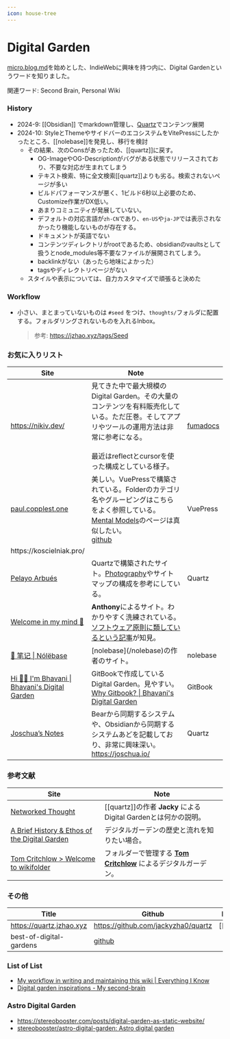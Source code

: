```yaml
---
icon: house-tree
---
```


# Digital Garden

[micro.blog.md](micro.blog.md "mention")を始めとした、IndieWebに興味を持つ内に、Digital Gardenというワードを知りました。

関連ワード: Second Brain, Personal Wiki

### History

* 2024-9: \[\[Obsidian]] でmarkdown管理し、[Quartz](https://github.com/jackyzha0/quartz)でコンテンツ展開
* 2024-10: StyleとThemeやサイドバーのエコシステムをVitePressにしたかったところ、\[\[nolebase]]を発見し、移行を検討
  * その結果、次のConsがあったため、\[\[quartz]]に戻す。
    * OG-ImageやOG-Descriptionがバグがある状態でリリースされており、不要な対応が生まれてしまう
    * テキスト検索、特に全文検索\[\[quartz]]よりも劣る。検索されないページが多い
    * ビルドパフォーマンスが悪く、1ビルド6秒以上必要のため、Customize作業がDX低い。
    * あまりコミュニティが発展していない。
    * デフォルトの対応言語が`zh-CN`であり、`en-US`や`ja-JP`では表示されなかったり機能しないものが存在する。
    * ドキュメントが英語でない
    * コンテンツディレクトリがrootであるため、obsidianのvaultsとして扱うとnode\_modules等不要なファイルが展開されてしまう。
    * backlinkがない（あったら地味によかった）
    * tagsやディレクトリページがない
  * スタイルや表示については、自力カスタマイズで頑張ると決めた

### Workflow

*   小さい、まとまっていないものは `#seed` をつけ、`thoughts/`フォルダに配置する。フォルダリングされないものを入れるInbox。

    > 参考: https://jzhao.xyz/tags/Seed

### お気に入りリスト

<table><thead><tr><th>Site</th><th width="416.85546875">Note</th><th></th></tr></thead><tbody><tr><td><a href="https://nikiv.dev/">https://nikiv.dev/</a></td><td>見てきた中で最大規模のDigital Garden。その大量のコンテンツを有料販売化している。ただ圧巻。そしてアプリやツールの運用方法は非常に参考になる。<br><br>最近はreflectとcursorを使った構成としている様子。</td><td><a href="https://fumadocs.vercel.app">fumadocs</a></td></tr><tr><td><a href="https://paul.copplest.one/">paul.copplest.one</a></td><td>美しい。VuePressで構築されている。Folderのカテゴリ名やグルーピングはこちらをよく参照している。<br><a href="https://paul.copplest.one/knowledge/levels/">Mental Models</a>のページは真似したい。<br><a href="https://github.com/kiwicopple/paul.copplest.one/blob/master/docs/README.md">github</a></td><td>VuePress</td></tr><tr><td>https://koscielniak.pro/</td><td></td><td></td></tr><tr><td><a href="https://www.pelayoarbues.com/">Pelayo Arbués</a></td><td>Quartzで構築されたサイト。<a href="https://www.pelayoarbues.com/photography/">Photography</a>やサイトマップの構成を参考にしている。</td><td>Quartz</td></tr><tr><td><a href="https://anthonyamar.fr/Welcome+in+my+mind+%F0%9F%A7%A0">Welcome in my mind 🧠</a></td><td><strong>Anthony</strong>によるサイト。わかりやすく洗練されている。<br><a href="https://anthonyamar.fr/Digital+garden/Software+design+principles+applied+to+digital+gardening">ソフトウェア原則に類しているという記事</a>が知見。</td><td></td></tr><tr><td><a href="https://nolebase.ayaka.io/%E7%AC%94%E8%AE%B0/">📒 笔记 | Nólëbase</a></td><td>[nolebase](/nolebase)の作者のサイト。</td><td>nolebase</td></tr><tr><td><a href="https://www.bhavaniravi.com/">Hi 👋🏻 I'm Bhavani | Bhavani's Digital Garden</a></td><td>GitBookで作成しているDigital Garden。見やすい。<a href="https://www.bhavaniravi.com/readme/why-gitbook">Why Gitbook? | Bhavani's Digital Garden</a></td><td>GitBook</td></tr><tr><td><a href="https://notes.joschua.io/">Joschua’s Notes</a></td><td>Bearから同期するシステムや、Obsidianから同期するシステムあどを記載しており、非常に興味深い。<br><a href="https://joschua.io/">https://joschua.io/</a></td><td>Quartz</td></tr></tbody></table>

### 参考文献

| Site                                                                                       | Note                                                                   |
| ------------------------------------------------------------------------------------------ | ---------------------------------------------------------------------- |
| [Networked Thought](https://jzhao.xyz/posts/networked-thought)                             | \[\[quartz]]の作者 **Jacky** によるDigital Gardenとは何かの説明。                    |
| [A Brief History & Ethos of the Digital Garden](https://maggieappleton.com/garden-history) | デジタルガーデンの歴史と流れを知りたい場合。                                                 |
| [Tom Critchlow > Welcome to wikifolder](https://tomcritchlow.com/wiki/)                    | フォルダーで管理する [**Tom Critchlow**](https://tomcritchlow.com/) によるデジタルガーデン。 |

### その他

| Title                    | Github                                                                           | Notes      |
| ------------------------ | -------------------------------------------------------------------------------- | ---------- |
| https://quartz.jzhao.xyz | https://github.com/jackyzha0/quartz                                              | \[\[quar]] |
| best-of-digital-gardens  | [github](https://github.com/lyz-code/best-of-digital-gardens?tab=readme-ov-file) |            |

### List of List

* [My workflow in writing and maintaining this wiki | Everything I Know](https://wiki.nikiv.dev/other/wiki-workflow)
* [Digital garden inspirations - My second-brain](https://anthonyamar.fr/Digital+garden/Digital+garden+inspirations)

### Astro Digital Garden

* https://stereobooster.com/posts/digital-garden-as-static-website/
* [stereobooster/astro-digital-garden: Astro digital garden](https://github.com/stereobooster/astro-digital-garden)

